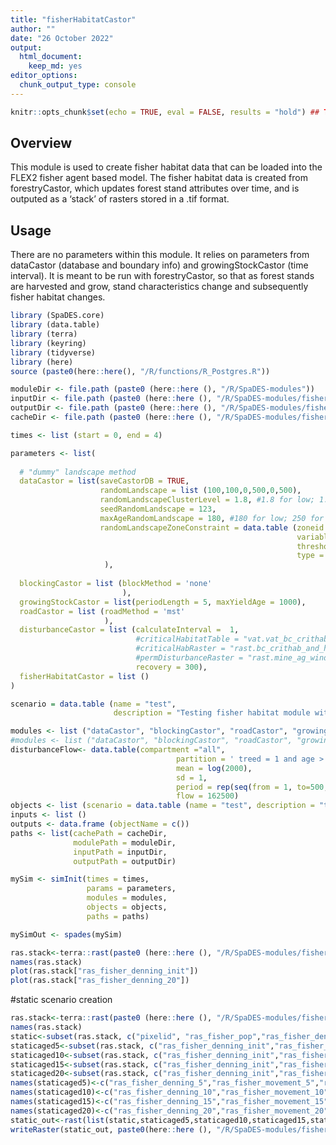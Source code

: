 ```yaml
---
title: "fisherHabitatCastor"
author: ""
date: "26 October 2022"
output:
  html_document:
    keep_md: yes
editor_options:
  chunk_output_type: console
---
```


```r
knitr::opts_chunk$set(echo = TRUE, eval = FALSE, results = "hold") ## TODO: use 'eval = TRUE'

```

## Overview
This module is used to create fisher habitat data that can be loaded into the FLEX2 fisher agent based model. The fisher habitat data is created from forestryCastor, which updates forest stand attributes over time, and is outputed as a 'stack' of rasters stored in a .tif format. 

## Usage
There are no parameters within this module. It relies on parameters from dataCastor (database and boundary info) and growingStockCastor (time interval). It is meant to be run with forestryCastor, so that as forest stands are harvested and grow, stand characteristics change and subsequently fisher habitat changes. 


```r
library (SpaDES.core)
library (data.table)
library (terra)
library (keyring)
library (tidyverse)
library (here)
source (paste0(here::here(), "/R/functions/R_Postgres.R"))

moduleDir <- file.path (paste0 (here::here (), "/R/SpaDES-modules"))
inputDir <- file.path (paste0 (here::here (), "/R/SpaDES-modules/fisherHabitatCastor")) %>% reproducible::checkPath (create = TRUE)
outputDir <- file.path (paste0 (here::here (), "/R/SpaDES-modules/fisherHabitatCastor")) %>% reproducible::checkPath (create = TRUE)
cacheDir <- file.path (paste0 (here::here (), "/R/SpaDES-modules/fisherHabitatCastor"))

times <- list (start = 0, end = 4)

parameters <- list(
  
  # "dummy" landscape method 
  dataCastor = list(saveCastorDB = TRUE, 
                    randomLandscape = list (100,100,0,500,0,500),
                    randomLandscapeClusterLevel = 1.8, #1.8 for low; 1.6 for med; 0.1 for high
                    seedRandomLandscape = 123,
                    maxAgeRandomLandscape = 180, #180 for low; 250 for med and high
                    randomLandscapeZoneConstraint = data.table (zoneid = 1,
                                                                variable = 'age', 
                                                                threshold = 140, 
                                                                type = 'ge', percentage = 20)
                     ),
  
  blockingCastor = list (blockMethod = 'none'
                         ),
  growingStockCastor = list(periodLength = 5, maxYieldAge = 1000),
  roadCastor = list (roadMethod = 'mst'
                     ),
  disturbanceCastor = list (calculateInterval =  1, 
                            #criticalHabitatTable = "vat.vat_bc_crithab_and_herd",
                            #criticalHabRaster = "rast.bc_crithab_and_herd",
                            #permDisturbanceRaster = "rast.mine_ag_wind_rail",
                            recovery = 300),
  fisherHabitatCastor = list ()
)

scenario = data.table (name = "test",
                       description = "Testing fisher habitat module with random landscape.")

modules <- list ("dataCastor", "blockingCastor", "roadCastor", "growingStockCastor",  "fisherHabitatCastor")
#modules <- list ("dataCastor", "blockingCastor", "roadCastor", "growingStockCastor", "disturbanceCastor", "fisherHabitatCastor")
disturbanceFlow<- data.table(compartment ="all",
                                     partition = ' treed = 1 and age > 10 ',
                                     mean = log(2000),
                                     sd = 1,
                                     period = rep(seq(from = 1, to=500, by = 1),1), 
                                     flow = 162500)
objects <- list (scenario = data.table (name = "test", description = "test"), disturbanceFlow=disturbanceFlow) 
inputs <- list ()
outputs <- data.frame (objectName = c())
paths <- list(cachePath = cacheDir,
              modulePath = moduleDir,
              inputPath = inputDir,
              outputPath = outputDir)

mySim <- simInit(times = times, 
                 params = parameters, 
                 modules = modules,
                 objects = objects,
                 paths = paths)

mySimOut <- spades(mySim)
```


```r
ras.stack<-terra::rast(paste0 (here::here (), "/R/SpaDES-modules/fisherHabitatCastor/test_rdm_land_fisher_habitat.tif"))
names(ras.stack)
plot(ras.stack["ras_fisher_denning_init"])
plot(ras.stack["ras_fisher_denning_20"])
```

#static scenario creation
```r
ras.stack<-terra::rast(paste0 (here::here (), "/R/SpaDES-modules/fisherHabitatCastor/medium_to_low_habitat.tif"))
names(ras.stack)
static<-subset(ras.stack, c("pixelid", "ras_fisher_pop","ras_fisher_denning_init","ras_fisher_movement_init","ras_fisher_rust_init", "ras_fisher_cavity_init", "ras_fisher_cwd_init", "ras_fisher_open_init"))
staticaged5<-subset(ras.stack, c("ras_fisher_denning_init","ras_fisher_movement_init","ras_fisher_rust_init", "ras_fisher_cavity_init", "ras_fisher_cwd_init", "ras_fisher_open_init"))
staticaged10<-subset(ras.stack, c("ras_fisher_denning_init","ras_fisher_movement_init","ras_fisher_rust_init", "ras_fisher_cavity_init", "ras_fisher_cwd_init", "ras_fisher_open_init"))
staticaged15<-subset(ras.stack, c("ras_fisher_denning_init","ras_fisher_movement_init","ras_fisher_rust_init", "ras_fisher_cavity_init", "ras_fisher_cwd_init", "ras_fisher_open_init"))
staticaged20<-subset(ras.stack, c("ras_fisher_denning_init","ras_fisher_movement_init","ras_fisher_rust_init", "ras_fisher_cavity_init", "ras_fisher_cwd_init", "ras_fisher_open_init"))
names(staticaged5)<-c("ras_fisher_denning_5","ras_fisher_movement_5","ras_fisher_rust_5", "ras_fisher_cavity_5", "ras_fisher_cwd_5", "ras_fisher_open_5")
names(staticaged10)<-c("ras_fisher_denning_10","ras_fisher_movement_10","ras_fisher_rust_10", "ras_fisher_cavity_10", "ras_fisher_cwd_10", "ras_fisher_open_10")
names(staticaged15)<-c("ras_fisher_denning_15","ras_fisher_movement_15","ras_fisher_rust_15", "ras_fisher_cavity_15", "ras_fisher_cwd_15", "ras_fisher_open_15")
names(staticaged20)<-c("ras_fisher_denning_20","ras_fisher_movement_20","ras_fisher_rust_20", "ras_fisher_cavity_20", "ras_fisher_cwd_20", "ras_fisher_open_20")
static_out<-rast(list(static,staticaged5,staticaged10,staticaged15,staticaged20))
writeRaster(static_out, paste0(here::here (), "/R/SpaDES-modules/fisherHabitatCastor/scen1b_static_medium.tif"))


```
